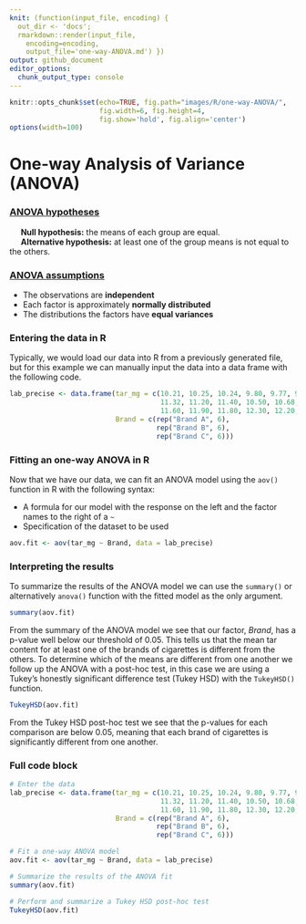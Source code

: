 ```yaml
---
knit: (function(input_file, encoding) {
  out_dir <- 'docs';
  rmarkdown::render(input_file,
    encoding=encoding,
    output_file='one-way-ANOVA.md') })
output: github_document
editor_options:
  chunk_output_type: console
---
```

  
```r
knitr::opts_chunk$set(echo=TRUE, fig.path="images/R/one-way-ANOVA/",
                      fig.width=6, fig.height=4,
                      fig.show='hold', fig.align='center')
options(width=100)
```

# One-way Analysis of Variance (ANOVA)

### [ANOVA hypotheses](https://online.stat.psu.edu/stat500/lesson/10/10.2)

&nbsp;&nbsp;&nbsp;&nbsp;&nbsp;**Null hypothesis:** the means of each group are equal.  
&nbsp;&nbsp;&nbsp;&nbsp;&nbsp;**Alternative hypothesis:** at least one of the group means is not equal to the others.

### [ANOVA assumptions](https://online.stat.psu.edu/stat500/lesson/10/10.2/10.2.1)

- The observations are **independent**
- Each factor is approximately **normally distributed**
- The distributions the factors have **equal variances**

### Entering the data in R

Typically, we would load our data into R from a previously generated file, but for this example we can manually input the data into a data frame with the following code.

```r
lab_precise <- data.frame(tar_mg = c(10.21, 10.25, 10.24, 9.80, 9.77, 9.73,
                                     11.32, 11.20, 11.40, 10.50, 10.68, 10.90,
                                     11.60, 11.90, 11.80, 12.30, 12.20, 12.20),
                          Brand = c(rep("Brand A", 6),
                                    rep("Brand B", 6),
                                    rep("Brand C", 6)))
```

### Fitting an one-way ANOVA in R

Now that we have our data, we can fit an ANOVA model using the `aov()` function in R with the following syntax:

- A formula for our model with the response on the left and the factor names to the right of a `~`
- Specification of the dataset to be used

```r
aov.fit <- aov(tar_mg ~ Brand, data = lab_precise)
```

### Interpreting the results

To summarize the results of the ANOVA model we can use the `summary()` or alternatively `anova()` function with the fitted model as the only argument.

```r
summary(aov.fit)
```

From the summary of the ANOVA model we see that our factor, *Brand*, has a p-value well below our threshold of 0.05. This tells us that the mean tar content for at least one of the brands of cigarettes is different from the others. To determine which of the means are different from one another we follow up the ANOVA with a post-hoc test, in this case we are using a Tukey's honestly significant difference test (Tukey HSD) with the `TukeyHSD()` function.

```r
TukeyHSD(aov.fit)
```

From the Tukey HSD post-hoc test we see that the p-values for each comparison are below 0.05, meaning that each brand of cigarettes is significantly different from one another.

### Full code block

```r
# Enter the data
lab_precise <- data.frame(tar_mg = c(10.21, 10.25, 10.24, 9.80, 9.77, 9.73,
                                     11.32, 11.20, 11.40, 10.50, 10.68, 10.90,
                                     11.60, 11.90, 11.80, 12.30, 12.20, 12.20),
                          Brand = c(rep("Brand A", 6),
                                    rep("Brand B", 6),
                                    rep("Brand C", 6)))

# Fit a one-way ANOVA model
aov.fit <- aov(tar_mg ~ Brand, data = lab_precise)

# Summarize the results of the ANOVA fit
summary(aov.fit)

# Perform and summarize a Tukey HSD post-hoc test
TukeyHSD(aov.fit)
```